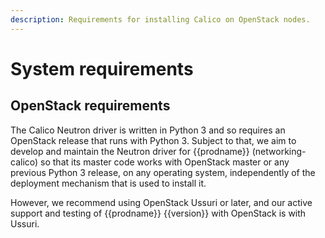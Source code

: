 ```yaml
---
description: Requirements for installing Calico on OpenStack nodes.
---
```


# System requirements

<ReqsSys orch='OpenStack' />

## OpenStack requirements

The Calico Neutron driver is written in Python 3 and so requires an OpenStack release that
runs with Python 3. Subject to that, we aim to develop and maintain the Neutron driver
for {{prodname}} (networking-calico) so that its master code works with OpenStack
master or any previous Python 3 release, on any operating system, independently of the
deployment mechanism that is used to install it.

However, we recommend using OpenStack Ussuri or later, and our active support and testing
of {{prodname}} {{version}} with OpenStack is with Ussuri.

<ReqsKernel />
